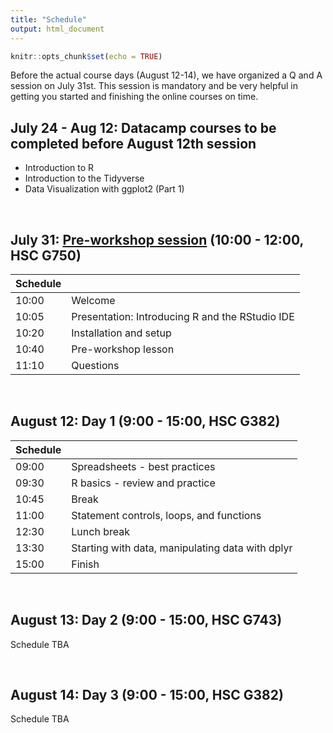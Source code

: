 ```yaml
---
title: "Schedule"
output: html_document
---
```


```r
knitr::opts_chunk$set(echo = TRUE)
```

<p>
Before the actual course days (August 12-14), we have organized a Q and A session on July 31st. This session is mandatory and be very helpful in getting you started and finishing the online courses on time. 

<p>


##  July 24 - Aug 12: Datacamp courses to be completed before August 12th session  
* Introduction to R
* Introduction to the Tidyverse
* Data Visualization with ggplot2 (Part 1)


<br>

## <b>July 31: [Pre-workshop session](./Session0.html) (10:00 - 12:00, HSC G750)</b>
Schedule |                                            
-------| ----------------------------------
10:00  | Welcome
10:05  | Presentation: Introducing R and the RStudio IDE
10:20  | Installation and setup
10:40  | Pre-workshop lesson
11:10  | Questions
    
<br>

## <b>August 12: Day 1 (9:00 - 15:00, HSC G382) </b>
Schedule |                                            
-------| ----------------------------------
09:00  | Spreadsheets - best practices
09:30  | R basics - review and practice
10:45  | Break
11:00  | Statement controls, loops, and functions
12:30  | Lunch break
13:30  | Starting with data, manipulating data with dplyr
15:00  | Finish

<br>

## <b>August 13: Day 2 (9:00 - 15:00, HSC G743)</b>
Schedule TBA

<br>

## <b>August 14: Day 3 (9:00 - 15:00, HSC G382)</b>
Schedule TBA


